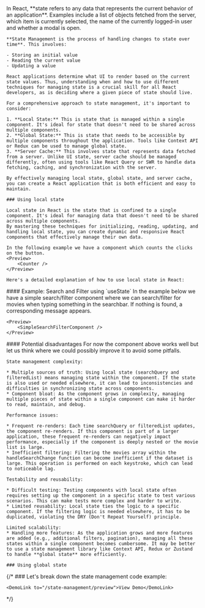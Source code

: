 
<Content>
    In React, **state refers to any data that represents the current behavior of an application**. Examples include a list of objects fetched from the server, which item is currently selected, the name of the currently logged-in user and whether a modal is open.

    **State Management is the process of handling changes to state over time**. This involves:

    - Storing an initial value
    - Reading the current value
    - Updating a value

    React applications determine what UI to render based on the current state values. Thus, understanding when and how to use different techniques for managing state is a crucial skill for all React developers, as is deciding where a given piece of state should live.

    For a comprehensive approach to state management, it's important to consider:

    1. **Local State:** This is state that is managed within a single component. It's ideal for state that doesn't need to be shared across multiple components.
    2. **Global State:** This is state that needs to be accessible by multiple components throughout the application. Tools like Context API or Redux can be used to manage global state.
    3. **Server Cache:** This involves state that represents data fetched from a server. Unlike UI state, server cache should be managed differently, often using tools like React Query or SWR to handle data fetching, caching, and synchronization with the server.

    By effectively managing local state, global state, and server cache, you can create a React application that is both efficient and easy to maintain.

    ### Using local state

    Local state in React is the state that is confined to a single component. It's ideal for managing data that doesn't need to be shared across multiple components.
    By mastering these techniques for initializing, reading, updating, and handling local state, you can create dynamic and responsive React components that effectively manage their own data.

    In the following example we have a component which counts the clicks on the button.
    <Preview>
        <Counter />
    </Preview>

    Here's a detailed explanation of how to use local state in React:
</Content>

<CounterExampleDoc />

<Content>
    #### Example: Search and Filter using `useState`
    In the example below we have a simple search/filter component where we can search/filter for movies when typing something in the searchbar. If nothing is found, a corresponding message appears.

    <Preview>
        <SimpleSearchFilterComponent />
    </Preview>
</Content>

<SimpleSearchFilterComponentDoc />

<Content>
    #### Potential disadvantages
    For now the component above works well but let us think where we could possibly improve it to avoid some pitfalls.

    State management complexity:

    * Multiple sources of truth: Using local state (searchQuery and filteredList) means managing state within the component. If the state is also used or needed elsewhere, it can lead to inconsistencies and difficulties in synchronizing state across components.
    * Component bloat: As the component grows in complexity, managing multiple pieces of state within a single component can make it harder to read, maintain, and debug.

    Performance issues:

    * Frequent re-renders: Each time searchQuery or filteredList updates, the component re-renders. If this component is part of a larger application, these frequent re-renders can negatively impact performance, especially if the component is deeply nested or the movie list is large.
    * Inefficient filtering: Filtering the movies array within the handleSearchChange function can become inefficient if the dataset is large. This operation is performed on each keystroke, which can lead to noticeable lag.

    Testability and reusability:

    * Difficult testing: Testing components with local state often requires setting up the component in a specific state to test various scenarios. This can make tests more complex and harder to write.
    * Limited reusability: Local state ties the logic to a specific component. If the filtering logic is needed elsewhere, it has to be duplicated, violating the DRY (Don't Repeat Yourself) principle.

    Limited scalability:
    * Handling more features: As the application grows and more features are added (e.g., additional filters, pagination), managing all these states within a single component becomes cumbersome. It may be better to use a state management library like Context API, Redux or Zustand to handle **global state** more efficiently.

    ### Using global state
</Content>


{/*
<Content>
    ### Let's break down the state management code example:

    <DemoLink to="/state-management/preview">View Demo</DemoLink>
</Content>

<ServerStateDoc />
*/}